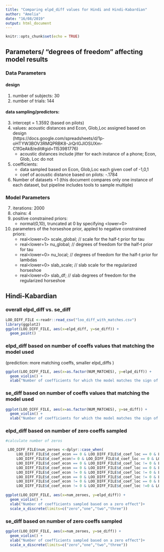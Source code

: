 ```yaml
---
title: "Comparing elpd_diff values for Hindi and Hindi-Kabardian"
author: "Amelia"
date: "16/08/2019"
output: html_document
---
```


```r
knitr::opts_chunk$set(echo = TRUE)
```

## Parameters/ "degrees of freedom" affecting model results 
### Data Parameters
#### design
1. number of subjects: 30  
2. number of trials: 144 

#### data sampling/predictors: 
3. intercept = 1.3592 (based on pilots)
4. values: acoustic distances and Econ, Glob,Loc assigned based on design  
(https://docs.google.com/spreadsheets/d/1p-oHTYW3BOV3RMQPRBK8-JrQrIGJIOSUXm-C1fGeAk8/edit#gid=1153981776) 
    + acoustic distances include jitter for each instance of a phone; Econ, Glob, Loc do not
5. coefficients:  
    + data sampled based on Econ, Glob,Loc each given coef of -1,0,1
    + coef of acoustic distance based on pilots: -.1784

6. Number of datasets =1 (this document compares only one instance of each dataset,
but pipeline includes tools to sample multiple)

### Model Parameters
7. iterations: 2000
8. chains: 4
9. positive constrained priors:
    + normal(0,10), truncated at 0 by specifying <lower=0>
10. parameters of the horseshoe prior, appled to negative constrained priors:  
    + real<lower=0> scale_global;   // scale for the half-t prior for tau
    + real<lower=1> nu_global;      // degrees of freedom for the half-t prior for tau
    + real<lower=0> nu_local;        // degrees of freedom for the half-t prior for lambdas
    + real<lower=0> slab_scale;      // slab scale for the regularized horseshoe
    + real<lower=0> slab_df;        // slab degrees of freedom for the regularized horseshoe




## Hindi-Kabardian

### overall elpd_diff vs. se_diff

```r
LOO_DIFF_FILE <-readr::read_csv("loo_diff_with_matches.csv")
library(ggplot2)
ggplot(LOO_DIFF_FILE, aes(x=elpd_diff, y=se_diff)) +
  geom_point()


```

### elpd_diff based on number of coeffs values that matching the model used
(prediction: more matching coeffs, smaller elpd_diffs )

```r

ggplot(LOO_DIFF_FILE, aes(x=as.factor(NUM_MATCHES), y=elpd_diff)) +
  geom_violin() +
  xlab("Number of coefficients for which the model matches the sign of the coeff as sampled")
```

### se_diff based on number of coeffs values that matching the model used

```r
ggplot(LOO_DIFF_FILE, aes(x=as.factor(NUM_MATCHES), y=se_diff)) +
  geom_violin() +
  xlab("Number of coefficients for which the model matches the sign of the coeff as sampled")

```

### elpd_diff based on number of zero coeffs sampled

```r
#calculate number of zeros 

 LOO_DIFF_FILE$num_zeroes <-dplyr::case_when(
     LOO_DIFF_FILE$d_coef_econ == 0 & LOO_DIFF_FILE$d_coef_loc == 0 & LOO_DIFF_FILE$d_coef_glob == 0 ~ "three",
     LOO_DIFF_FILE$d_coef_econ!= 0 & LOO_DIFF_FILE$d_coef_loc == 0 & LOO_DIFF_FILE$d_coef_glob == 0 ~ "two",
     LOO_DIFF_FILE$d_coef_econ == 0 & LOO_DIFF_FILE$d_coef_loc != 0 & LOO_DIFF_FILE$d_coef_glob == 0 ~ "two",
     LOO_DIFF_FILE$d_coef_econ == 0 & LOO_DIFF_FILE$d_coef_loc == 0 & LOO_DIFF_FILE$d_coef_glob != 0 ~ "two",
     LOO_DIFF_FILE$d_coef_econ != 0 & LOO_DIFF_FILE$d_coef_loc != 0 & LOO_DIFF_FILE$d_coef_glob == 0 ~ "one",
     LOO_DIFF_FILE$d_coef_econ == 0 & LOO_DIFF_FILE$d_coef_loc != 0 & LOO_DIFF_FILE$d_coef_glob != 0 ~ "one",
     LOO_DIFF_FILE$d_coef_econ != 0 & LOO_DIFF_FILE$d_coef_loc == 0 & LOO_DIFF_FILE$d_coef_glob != 0 ~ "one",
     LOO_DIFF_FILE$d_coef_econ != 0 & LOO_DIFF_FILE$d_coef_loc !=0 & LOO_DIFF_FILE$d_coef_glob != 0 ~ "zero")
 
ggplot(LOO_DIFF_FILE, aes(x=num_zeroes, y=elpd_diff)) +
  geom_violin() +
  xlab("Number of coefficients sampled based on a zero effect")+
  scale_x_discrete(limits=c("zero","one","two","three")) 


```

### se_diff based on number of zero coeffs sampled

```r
ggplot(LOO_DIFF_FILE, aes(x=num_zeroes, y=se_diff)) +
  geom_violin() +
  xlab("Number of coefficients sampled based on a zero effect")+
  scale_x_discrete(limits=c("zero","one","two","three"))
```

